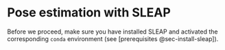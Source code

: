 # Pose estimation with SLEAP {#sec-sleap}

Before we proceed, make sure you have installed SLEAP and activated the corresponding `conda` environment (see [prerequisites @sec-install-sleap]).
